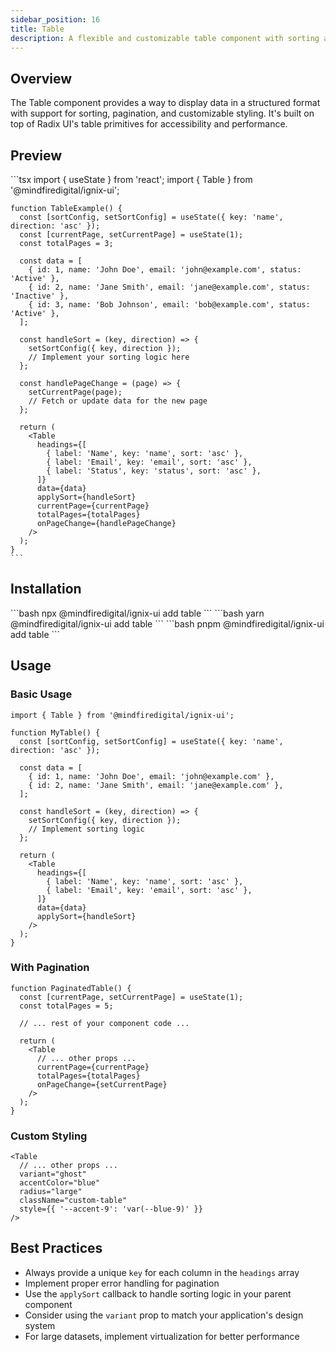 ```yaml
---
sidebar_position: 16
title: Table
description: A flexible and customizable table component with sorting and pagination support.
---
```



## Overview

The Table component provides a way to display data in a structured format with support for sorting, pagination, and customizable styling. It's built on top of Radix UI's table primitives for accessibility and performance.

## Preview

<Tabs defaultValue="preview" groupId="preview">
  <TabItem value="preview" label="Preview" default>
    <div className="p-4 border rounded-lg ">
      <TableExample />
    </div>
  </TabItem>
  <TabItem value="code" label="Code">
    ```tsx
    import { useState } from 'react';
    import { Table } from '@mindfiredigital/ignix-ui';

    function TableExample() {
      const [sortConfig, setSortConfig] = useState({ key: 'name', direction: 'asc' });
      const [currentPage, setCurrentPage] = useState(1);
      const totalPages = 3;

      const data = [
        { id: 1, name: 'John Doe', email: 'john@example.com', status: 'Active' },
        { id: 2, name: 'Jane Smith', email: 'jane@example.com', status: 'Inactive' },
        { id: 3, name: 'Bob Johnson', email: 'bob@example.com', status: 'Active' },
      ];

      const handleSort = (key, direction) => {
        setSortConfig({ key, direction });
        // Implement your sorting logic here
      };

      const handlePageChange = (page) => {
        setCurrentPage(page);
        // Fetch or update data for the new page
      };

      return (
        <Table
          headings={[
            { label: 'Name', key: 'name', sort: 'asc' },
            { label: 'Email', key: 'email', sort: 'asc' },
            { label: 'Status', key: 'status', sort: 'asc' },
          ]}
          data={data}
          applySort={handleSort}
          currentPage={currentPage}
          totalPages={totalPages}
          onPageChange={handlePageChange}
        />
      );
    }
    ```
  </TabItem>
</Tabs>

## Installation

<Tabs>
  <TabItem value="npm" label="npm" default>
    ```bash
    npx @mindfiredigital/ignix-ui add table
    ```
  </TabItem>
  <TabItem value="yarn" label="Yarn">
    ```bash
    yarn @mindfiredigital/ignix-ui add table
    ```
  </TabItem>
  <TabItem value="pnpm" label="pnpm">
    ```bash
    pnpm @mindfiredigital/ignix-ui add table
    ```
  </TabItem>
</Tabs>

## Usage

### Basic Usage

```tsx
import { Table } from '@mindfiredigital/ignix-ui';

function MyTable() {
  const [sortConfig, setSortConfig] = useState({ key: 'name', direction: 'asc' });
  
  const data = [
    { id: 1, name: 'John Doe', email: 'john@example.com' },
    { id: 2, name: 'Jane Smith', email: 'jane@example.com' },
  ];

  const handleSort = (key, direction) => {
    setSortConfig({ key, direction });
    // Implement sorting logic
  };

  return (
    <Table
      headings={[
        { label: 'Name', key: 'name', sort: 'asc' },
        { label: 'Email', key: 'email', sort: 'asc' },
      ]}
      data={data}
      applySort={handleSort}
    />
  );
}
```

### With Pagination

```tsx
function PaginatedTable() {
  const [currentPage, setCurrentPage] = useState(1);
  const totalPages = 5;

  // ... rest of your component code ...

  return (
    <Table
      // ... other props ...
      currentPage={currentPage}
      totalPages={totalPages}
      onPageChange={setCurrentPage}
    />
  );
}
```

### Custom Styling

```tsx
<Table
  // ... other props ...
  variant="ghost"
  accentColor="blue"
  radius="large"
  className="custom-table"
  style={{ '--accent-9': 'var(--blue-9)' }}
/>
```

## Best Practices

- Always provide a unique `key` for each column in the `headings` array
- Implement proper error handling for pagination
- Use the `applySort` callback to handle sorting logic in your parent component
- Consider using the `variant` prop to match your application's design system
- For large datasets, implement virtualization for better performance
